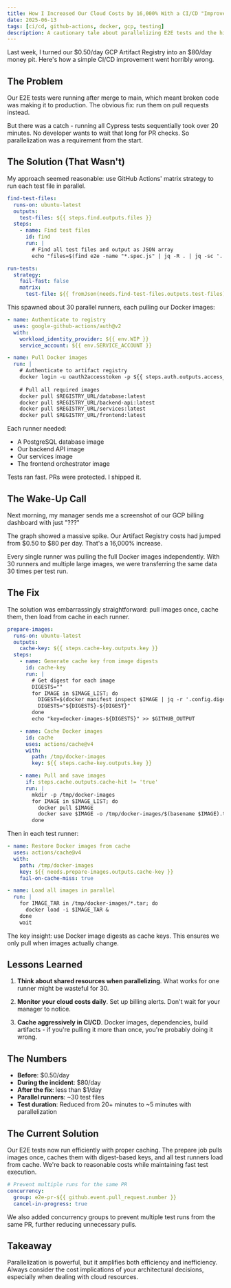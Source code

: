 ```yaml
---
title: How I Increased Our Cloud Costs by 16,000% With a CI/CD "Improvement"
date: 2025-06-13
tags: [ci/cd, github-actions, docker, gcp, testing]
description: A cautionary tale about parallelizing E2E tests and the hidden costs of Docker image pulls
---
```


Last week, I turned our $0.50/day GCP Artifact Registry into an $80/day money pit. Here's how a simple CI/CD improvement went horribly wrong.

## The Problem

Our E2E tests were running after merge to main, which meant broken code was making it to production. The obvious fix: run them on pull requests instead.

But there was a catch - running all Cypress tests sequentially took over 20 minutes. No developer wants to wait that long for PR checks. So parallelization was a requirement from the start.

## The Solution (That Wasn't)

My approach seemed reasonable: use GitHub Actions' matrix strategy to run each test file in parallel.

```yaml
find-test-files:
  runs-on: ubuntu-latest
  outputs:
    test-files: ${{ steps.find.outputs.files }}
  steps:
    - name: Find test files
      id: find
      run: |
        # Find all test files and output as JSON array
        echo "files=$(find e2e -name "*.spec.js" | jq -R . | jq -sc '.')" >> $GITHUB_OUTPUT

run-tests:
  strategy:
    fail-fast: false
    matrix:
      test-file: ${{ fromJson(needs.find-test-files.outputs.test-files) }}
```

This spawned about 30 parallel runners, each pulling our Docker images:

```yaml
- name: Authenticate to registry
  uses: google-github-actions/auth@v2
  with:
    workload_identity_provider: ${{ env.WIP }}
    service_account: ${{ env.SERVICE_ACCOUNT }}

- name: Pull Docker images
  run: |
    # Authenticate to artifact registry
    docker login -u oauth2accesstoken -p ${{ steps.auth.outputs.access_token }} $REGISTRY_URL
    
    # Pull all required images
    docker pull $REGISTRY_URL/database:latest
    docker pull $REGISTRY_URL/backend-api:latest
    docker pull $REGISTRY_URL/services:latest
    docker pull $REGISTRY_URL/frontend:latest
```

Each runner needed:
- A PostgreSQL database image
- Our backend API image
- Our services image
- The frontend orchestrator image

Tests ran fast. PRs were protected. I shipped it.

## The Wake-Up Call

Next morning, my manager sends me a screenshot of our GCP billing dashboard with just "???"

The graph showed a massive spike. Our Artifact Registry costs had jumped from $0.50 to $80 per day. That's a 16,000% increase.

Every single runner was pulling the full Docker images independently. With 30 runners and multiple large images, we were transferring the same data 30 times per test run.

## The Fix

The solution was embarrassingly straightforward: pull images once, cache them, then load from cache in each runner.

```yaml
prepare-images:
  runs-on: ubuntu-latest
  outputs:
    cache-key: ${{ steps.cache-key.outputs.key }}
  steps:
    - name: Generate cache key from image digests
      id: cache-key
      run: |
        # Get digest for each image
        DIGESTS=""
        for IMAGE in $IMAGE_LIST; do
          DIGEST=$(docker manifest inspect $IMAGE | jq -r '.config.digest')
          DIGESTS="${DIGESTS}-${DIGEST}"
        done
        echo "key=docker-images-${DIGESTS}" >> $GITHUB_OUTPUT

    - name: Cache Docker images
      id: cache
      uses: actions/cache@v4
      with:
        path: /tmp/docker-images
        key: ${{ steps.cache-key.outputs.key }}

    - name: Pull and save images
      if: steps.cache.outputs.cache-hit != 'true'
      run: |
        mkdir -p /tmp/docker-images
        for IMAGE in $IMAGE_LIST; do
          docker pull $IMAGE
          docker save $IMAGE -o /tmp/docker-images/$(basename $IMAGE).tar
        done
```

Then in each test runner:

```yaml
- name: Restore Docker images from cache
  uses: actions/cache@v4
  with:
    path: /tmp/docker-images
    key: ${{ needs.prepare-images.outputs.cache-key }}
    fail-on-cache-miss: true

- name: Load all images in parallel
  run: |
    for IMAGE_TAR in /tmp/docker-images/*.tar; do
      docker load -i $IMAGE_TAR &
    done
    wait
```

The key insight: use Docker image digests as cache keys. This ensures we only pull when images actually change.

## Lessons Learned

1. **Think about shared resources when parallelizing**. What works for one runner might be wasteful for 30.

2. **Monitor your cloud costs daily**. Set up billing alerts. Don't wait for your manager to notice.

3. **Cache aggressively in CI/CD**. Docker images, dependencies, build artifacts - if you're pulling it more than once, you're probably doing it wrong.

## The Numbers

- **Before**: $0.50/day
- **During the incident**: $80/day
- **After the fix**: less than $1/day
- **Parallel runners**: ~30 test files
- **Test duration**: Reduced from 20+ minutes to ~5 minutes with parallelization

## The Current Solution

Our E2E tests now run efficiently with proper caching. The prepare job pulls images once, caches them with digest-based keys, and all test runners load from cache. We're back to reasonable costs while maintaining fast test execution.

```yaml
# Prevent multiple runs for the same PR
concurrency:
  group: e2e-pr-${{ github.event.pull_request.number }}
  cancel-in-progress: true
```

We also added concurrency groups to prevent multiple test runs from the same PR, further reducing unnecessary pulls.

## Takeaway

Parallelization is powerful, but it amplifies both efficiency and inefficiency. Always consider the cost implications of your architectural decisions, especially when dealing with cloud resources.
